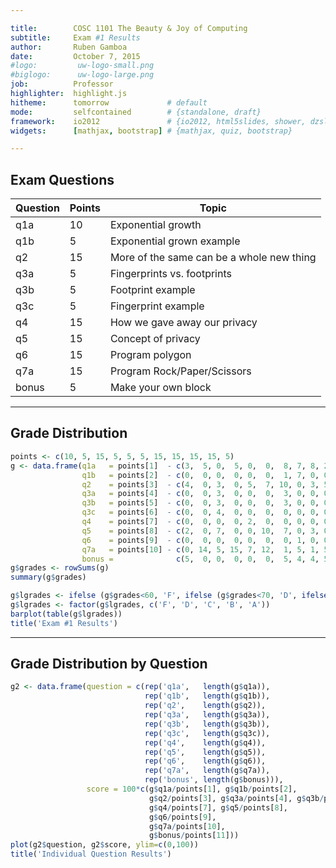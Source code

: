 ```yaml
---

title:        COSC 1101 The Beauty & Joy of Computing
subtitle:     Exam #1 Results
author:       Ruben Gamboa
date:         October 7, 2015
#logo:         uw-logo-small.png
#biglogo:      uw-logo-large.png
job:          Professor
highlighter:  highlight.js
hitheme:      tomorrow             # default
mode:         selfcontained        # {standalone, draft}
framework:    io2012               # {io2012, html5slides, shower, dzslides, revealjs, ...}
widgets:      [mathjax, bootstrap] # {mathjax, quiz, bootstrap}

---
```


<style>
slide.title-slide {
     background-color: #EDE0CF; /* CBE7A5; #EDE0CF; ; #CA9F9D*/
     background-image: url(assets/img/uw-logo-large.png);
     background-repeat: no-repeat;
     background-position: center top;
   }
slide:not(.title-slide) {
    background-image: url(assets/img/uw-logo-small.png);
    background-repeat: no-repeat;
    background-position: right bottom;
    background-size: 24px;
}
</style>

## Exam Questions

Question   | Points | Topic
-----------|--------|-----------------------------------
q1a        |     10 | Exponential growth
q1b        |      5 | Exponential grown example
q2         |     15 | More of the same can be a whole new thing
q3a        |      5 | Fingerprints vs. footprints
q3b        |      5 | Footprint example
q3c        |      5 | Fingerprint example
q4         |     15 | How we gave away our privacy
q5         |     15 | Concept of privacy
q6         |     15 | Program polygon
q7a        |     15 | Program Rock/Paper/Scissors
bonus      |      5 | Make your own block

----

## Grade Distribution

```r
points <- c(10, 5, 15, 5, 5, 5, 15, 15, 15, 15, 5)
g <- data.frame(q1a   = points[1]  - c(3,  5, 0,  5, 0,  0,  8, 7, 8, 2, 8,  7, 2, 5, 4, 8, 5,  5, 7, 0, 0, 10, 3,  8),
                q1b   = points[2]  - c(0,  0, 0,  0, 0,  0,  1, 7, 0, 0, 0,  0, 1, 0, 0, 0, 0,  0, 0, 0, 0,  5, 0,  0),
                q2    = points[3]  - c(4,  0, 3,  0, 5,  7, 10, 0, 3, 5, 5,  4, 2, 5, 2, 5, 5,  5, 0, 1, 2, 15, 5,  2),
                q3a   = points[4]  - c(0,  0, 3,  0, 0,  0,  3, 0, 0, 0, 0,  0, 2, 0, 2, 0, 3,  0, 0, 0, 0,  1, 1,  0),
                q3b   = points[5]  - c(0,  0, 3,  0, 0,  0,  3, 0, 0, 0, 0,  0, 0, 0, 1, 0, 0,  0, 0, 0, 0,  1, 3,  0),
                q3c   = points[6]  - c(0,  0, 4,  0, 0,  0,  0, 0, 0, 0, 0,  0, 2, 0, 0, 0, 0,  0, 0, 0, 0,  1, 0,  0),
                q4    = points[7]  - c(0,  0, 0,  0, 2,  0,  0, 0, 0, 0, 0,  0, 0, 0, 0, 0, 0,  2, 0, 0, 0,  0, 0,  0),
                q5    = points[8]  - c(2,  0, 7,  0, 0, 10,  7, 0, 3, 0, 0,  7, 0, 0, 0, 7, 7, 15, 0, 7, 3,  0, 0,  0),
                q6    = points[9]  - c(0,  0, 0,  0, 0,  0,  0, 1, 0, 0, 0,  0, 0, 0, 0, 0, 0,  0, 0, 0, 0,  0, 0,  0),
                q7a   = points[10] - c(0, 14, 5, 15, 7, 12,  1, 5, 1, 5, 7, 14, 5, 5, 0, 9, 3,  5, 0, 2, 3,  7, 3,  0),
                bonus =              c(5,  0, 0,  0, 0,  0,  5, 4, 4, 5, 0,  0, 4, 0, 5, 2, 4,  2, 2, 5, 2,  0, 0,  5))
g$grades <- rowSums(g)
summary(g$grades)

g$lgrades <- ifelse (g$grades<60, 'F', ifelse (g$grades<70, 'D', ifelse (g$grades<80, 'C', ifelse (g$grades<90, 'B', 'A'))))
g$lgrades <- factor(g$lgrades, c('F', 'D', 'C', 'B', 'A'))
barplot(table(g$lgrades))
title('Exam #1 Results')
```

---

## Grade Distribution by Question

```r
g2 <- data.frame(question = c(rep('q1a',   length(g$q1a)),
                              rep('q1b',   length(g$q1b)),
                              rep('q2',    length(g$q2)),
                              rep('q3a',   length(g$q3a)),
                              rep('q3b',   length(g$q3b)),
                              rep('q3c',   length(g$q3c)),
                              rep('q4',    length(g$q4)),
                              rep('q5',    length(g$q5)),
                              rep('q6',    length(g$q6)),
                              rep('q7a',   length(g$q7a)),
                              rep('bonus', length(g$bonus))),
                 score = 100*c(g$q1a/points[1], g$q1b/points[2], 
                               g$q2/points[3], g$q3a/points[4], g$q3b/points[5], g$q3c/points[6], 
                               g$q4/points[7], g$q5/points[8], 
                               g$q6/points[9], 
                               g$q7a/points[10],
                               g$bonus/points[11]))
plot(g2$question, g2$score, ylim=c(0,100))
title('Individual Question Results')
```
